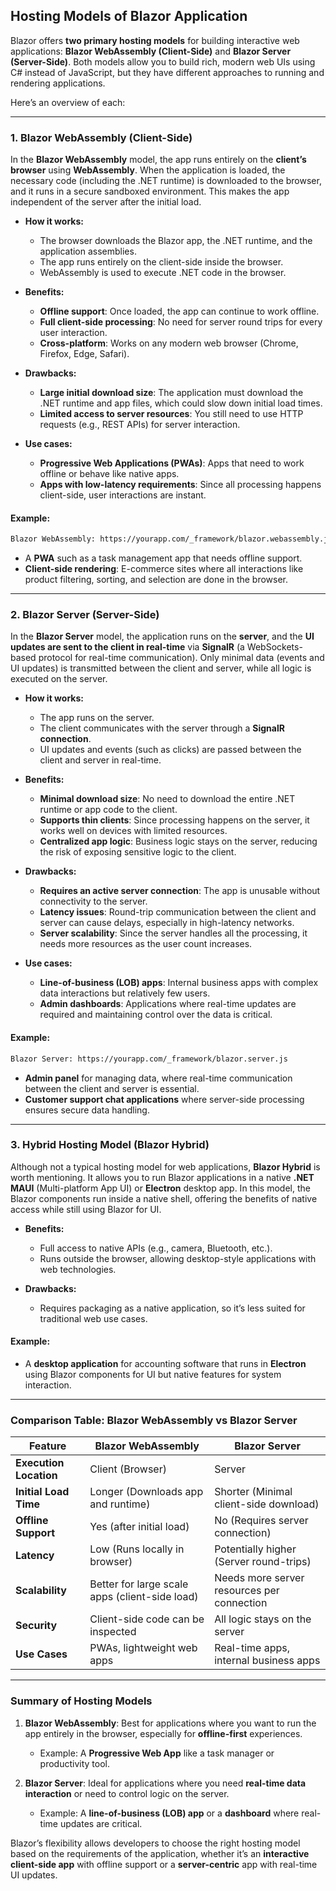## Hosting Models of Blazor Application
Blazor offers **two primary hosting models** for building interactive web applications: **Blazor WebAssembly (Client-Side)** and **Blazor Server (Server-Side)**. Both models allow you to build rich, modern web UIs using C# instead of JavaScript, but they have different approaches to running and rendering applications.

Here’s an overview of each:

---

### 1. **Blazor WebAssembly (Client-Side)**

In the **Blazor WebAssembly** model, the app runs entirely on the **client’s browser** using **WebAssembly**. When the application is loaded, the necessary code (including the .NET runtime) is downloaded to the browser, and it runs in a secure sandboxed environment. This makes the app independent of the server after the initial load.

- **How it works:**
  - The browser downloads the Blazor app, the .NET runtime, and the application assemblies.
  - The app runs entirely on the client-side inside the browser.
  - WebAssembly is used to execute .NET code in the browser.
  
- **Benefits:**
  - **Offline support**: Once loaded, the app can continue to work offline.
  - **Full client-side processing**: No need for server round trips for every user interaction.
  - **Cross-platform**: Works on any modern web browser (Chrome, Firefox, Edge, Safari).

- **Drawbacks:**
  - **Large initial download size**: The application must download the .NET runtime and app files, which could slow down initial load times.
  - **Limited access to server resources**: You still need to use HTTP requests (e.g., REST APIs) for server interaction.
  
- **Use cases:**
  - **Progressive Web Applications (PWAs)**: Apps that need to work offline or behave like native apps.
  - **Apps with low-latency requirements**: Since all processing happens client-side, user interactions are instant.

#### Example:

```html
Blazor WebAssembly: https://yourapp.com/_framework/blazor.webassembly.js
```

- A **PWA** such as a task management app that needs offline support.
- **Client-side rendering**: E-commerce sites where all interactions like product filtering, sorting, and selection are done in the browser.

---

### 2. **Blazor Server (Server-Side)**

In the **Blazor Server** model, the application runs on the **server**, and the **UI updates are sent to the client in real-time** via **SignalR** (a WebSockets-based protocol for real-time communication). Only minimal data (events and UI updates) is transmitted between the client and server, while all logic is executed on the server.

- **How it works:**
  - The app runs on the server.
  - The client communicates with the server through a **SignalR connection**.
  - UI updates and events (such as clicks) are passed between the client and server in real-time.

- **Benefits:**
  - **Minimal download size**: No need to download the entire .NET runtime or app code to the client.
  - **Supports thin clients**: Since processing happens on the server, it works well on devices with limited resources.
  - **Centralized app logic**: Business logic stays on the server, reducing the risk of exposing sensitive logic to the client.
  
- **Drawbacks:**
  - **Requires an active server connection**: The app is unusable without connectivity to the server.
  - **Latency issues**: Round-trip communication between the client and server can cause delays, especially in high-latency networks.
  - **Server scalability**: Since the server handles all the processing, it needs more resources as the user count increases.

- **Use cases:**
  - **Line-of-business (LOB) apps**: Internal business apps with complex data interactions but relatively few users.
  - **Admin dashboards**: Applications where real-time updates are required and maintaining control over the data is critical.

#### Example:

```html
Blazor Server: https://yourapp.com/_framework/blazor.server.js
```

- **Admin panel** for managing data, where real-time communication between the client and server is essential.
- **Customer support chat applications** where server-side processing ensures secure data handling.

---

### 3. **Hybrid Hosting Model** (Blazor Hybrid)

Although not a typical hosting model for web applications, **Blazor Hybrid** is worth mentioning. It allows you to run Blazor applications in a native **.NET MAUI** (Multi-platform App UI) or **Electron** desktop app. In this model, the Blazor components run inside a native shell, offering the benefits of native access while still using Blazor for UI.

- **Benefits:**
  - Full access to native APIs (e.g., camera, Bluetooth, etc.).
  - Runs outside the browser, allowing desktop-style applications with web technologies.
  
- **Drawbacks:**
  - Requires packaging as a native application, so it’s less suited for traditional web use cases.

#### Example:
- A **desktop application** for accounting software that runs in **Electron** using Blazor components for UI but native features for system interaction.

---

### Comparison Table: Blazor WebAssembly vs Blazor Server

| Feature                      | Blazor WebAssembly                            | Blazor Server                                |
|------------------------------|-----------------------------------------------|---------------------------------------------|
| **Execution Location**        | Client (Browser)                             | Server                                      |
| **Initial Load Time**         | Longer (Downloads app and runtime)            | Shorter (Minimal client-side download)      |
| **Offline Support**           | Yes (after initial load)                     | No (Requires server connection)             |
| **Latency**                   | Low (Runs locally in browser)                 | Potentially higher (Server round-trips)     |
| **Scalability**               | Better for large scale apps (client-side load)| Needs more server resources per connection  |
| **Security**                  | Client-side code can be inspected             | All logic stays on the server               |
| **Use Cases**                 | PWAs, lightweight web apps                   | Real-time apps, internal business apps      |

---

### Summary of Hosting Models

1. **Blazor WebAssembly**: Best for applications where you want to run the app entirely in the browser, especially for **offline-first** experiences.
   - Example: A **Progressive Web App** like a task manager or productivity tool.
   
2. **Blazor Server**: Ideal for applications where you need **real-time data interaction** or need to control logic on the server.
   - Example: A **line-of-business (LOB) app** or a **dashboard** where real-time updates are critical.

Blazor’s flexibility allows developers to choose the right hosting model based on the requirements of the application, whether it’s an **interactive client-side app** with offline support or a **server-centric** app with real-time UI updates.

